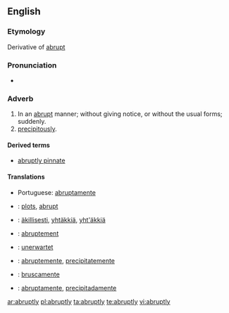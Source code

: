 ==English==

===Etymology===
Derivative of [[abrupt]]

===Pronunciation===
*{{audio|en-us-abruptly.ogg|Audio (US)}}

===Adverb===
{{en-adv}}

# In an [[abrupt]] manner; without giving notice, or without the usual forms; suddenly.
# [[precipitously]].

====Derived terms====
*[[abruptly pinnate]]

====Translations====
{{trans-top|in an abrupt manner}}
*Portuguese: [[abruptamente]]
{{trans-mid}}
{{trans-bottom}}

{{trans-top|precipitously}}
{{trans-mid}}
{{trans-bottom}}

{{checktrans-top}}
*{{ttbc|Dutch}}: [[plots]], [[abrupt]]
*{{ttbc|Finnish}}: [[äkillisesti]], [[yhtäkkiä]], [[yht'äkkiä]]
*{{ttbc|French}}: [[abruptement]]
*{{ttbc|German}}: [[unerwartet]]
{{trans-mid}}
*{{ttbc|Interlingua}}: [[abruptemente]], [[precipitatemente]]
*{{ttbc|Italian}}: [[bruscamente]]
*{{ttbc|Spanish}}: [[abruptamente]], [[precipitadamente]]
{{trans-bottom}}

[[ar:abruptly]]
[[pl:abruptly]]
[[ta:abruptly]]
[[te:abruptly]]
[[vi:abruptly]]